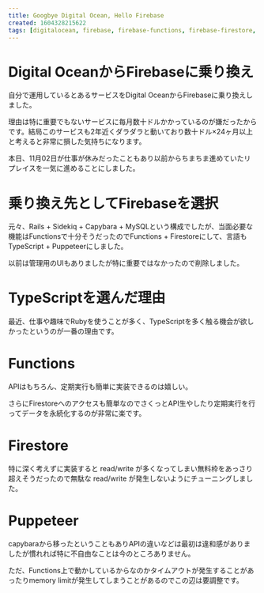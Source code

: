 ```yaml
---
title: Googbye Digital Ocean, Hello Firebase
created: 1604328215622
tags: [digitalocean, firebase, firebase-functions, firebase-firestore, typescript, puppeteer]
---
```


# Digital OceanからFirebaseに乗り換え

自分で運用しているとあるサービスをDigital OceanからFirebaseに乗り換えしました。

理由は特に重要でもないサービスに毎月数十ドルかかっているのが嫌だったからです。結局このサービスも2年近くダラダラと動いており数十ドル×24ヶ月以上と考えると非常に損した気持ちになります。

本日、11月02日が仕事が休みだったこともあり以前からちまちま進めていたリプレイスを一気に進めることにしました。

# 乗り換え先としてFirebaseを選択

元々、Rails + Sidekiq + Capybara + MySQLという構成でしたが、当面必要な機能はFunctionsで十分そうだったのでFunctions + Firestoreにして、言語もTypeScript + Puppeteerにしました。

以前は管理用のUIもありましたが特に重要ではなかったので削除しました。

# TypeScriptを選んだ理由

最近、仕事や趣味でRubyを使うことが多く、TypeScriptを多く触る機会が欲しかったというのが一番の理由です。

# Functions

APIはもちろん、定期実行も簡単に実装できるのは嬉しい。

さらにFirestoreへのアクセスも簡単なのでさくっとAPI生やしたり定期実行を行ってデータを永続化するのが非常に楽です。

# Firestore

特に深く考えずに実装すると read/write が多くなってしまい無料枠をあっさり超えそうだったので無駄な read/write が発生しないようにチューニングしました。

# Puppeteer

capybaraから移ったということもありAPIの違いなどは最初は違和感がありましたが慣れれば特に不自由なことは今のところありません。

ただ、Functions上で動かしているからなのかタイムアウトが発生することがあったりmemory limitが発生してしまうことがあるのでこの辺は要調整です。
